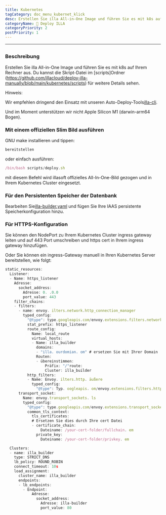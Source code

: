 ```yaml
---
title: Kubernetes
tagCategory: doc_menu_kubernet_klick
desc: Erstellen Sie illa All-in-One Image und führen Sie es mit k8s auf Ihrem Rechner aus.
categoryName: 👷 Deploy ILLA
categoryPriority: 2
postPriority: 1
---
```


* * *

## <Heading hidden>Kubernetes</Heading>

### Beschreibung

Erstellen Sie illa All-in-One Image und führen Sie es mit k8s auf Ihrem Rechner aus. Du kannst die Skript-Datei im [scripts]Ordner (https://github.com/illacloud/deploy-illa-manually/blob/main/kubernetes/scripts) für weitere Details sehen.

Hinweis:

Wir empfehlen dringend den Einsatz mit unseren Auto-Deploy-Tools[illa-cli](https://github.com/illacloud/illa).

Und im Moment unterstützen wir nicht Apple Silicon M1 (darwin-arm64 Bogen).

### Mit einem offiziellen Slim Bild ausführen

GNU make installieren und tippen:

```jsx
bereitstellen
```

oder einfach ausführen:

```jsx
/bin/bash scripts/deploy.sh
```

mit diesem Befehl wird illasoft offizielles All-In-One-Bild gezogen und in Ihrem Kubernetes Cluster eingesetzt.

### Für den Persistenten Speicher der Datenbank

Bearbeiten Sie[illa-builder.yaml](https://github.com/illacloud/Deploy-illa-manually/blob/main/kubernetes/illa-builder.yaml) und fügen Sie Ihre IAAS persistente Speicherkonfiguration hinzu.

### Für HTTPS-Konfiguration

Sie können den NodePort zu Ihrem Kubernetes Cluster ingress gateway leiten und auf 443 Port umschreiben und https cert in Ihrem ingress gateway hinzufügen.

Oder Sie können ein ingress-Gateway manuell in Ihren Kubernetes Server bereitstellen, wie folgt:

```jsx
static_resources:
  Listener:
  - Name: https_listener
    Adresse:
      socket_address:
        Adresse: 0. .0.0
        port_value: 443
    filter_chains:
    - filters:
      - name: envoy. ilters.network.http_connection_manager
        typed_config:
          "@type": type.googleapis.com/envoy.extensions.filters.network.http_connection_manager.v3. ttpConnectionManager
          stat_prefix: https_listener
          route_config:
            Name: local_route
            virtual_hosts:
            - Name: illa_builder
              domains:
              - "illa. ourdomian. om" # ersetzen Sie mit Ihrer Domain
              Routen:
              - übereinstimmen:
                  Präfix: "/"route:
                  Cluster: illa_builder
          http_filters:
          - Name: Envoy. ilters.http. äußere
            typed_config:
              "@type": Typ. oogleapis. om/envoy.extensions.filters.http.router.v3.Router
      transport_socket:
        Name: envoy.transport_sockets. ls
        typed_config:
          "@type": type.googleapis.com/envoy.extensions.transport_sockets.tls.v3. ownstreamTlsContext
          common_tls_context:
            tls_certificates:
            # Ersetzen Sie dies durch Ihre cert Datei
            - certificate_chain:
                Dateiname: /your-cert-folder/fullchain. em
              private_key:
                Dateiname: /your-cert-folder/privkey. em

  Clusters:
  - name: illa_builder
    type: STRICT_DNS
    lb_policy: ROUND_ROBIN
    connect_timeout: 10s
    load_assignment:
      cluster_name: illa_builder
      endpoints:
      - lb_endpoints:
        - Endpoint:
            Adresse:
              socket_address:
                Adresse: illa-builder
                port_value: 80
```
